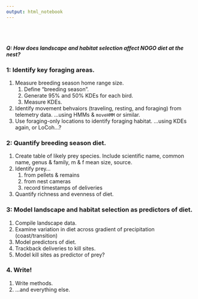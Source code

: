 ```yaml
---
output: html_notebook
---
```

<br />
<br />
<br />
***Q: How does landscape and habitat selection affect NOGO diet at the nest?***

### 1: Identify key foraging areas.
1. Measure breeding season home range size.
    1. Define "breeding season".
    2. Generate 95% and 50% KDEs for each bird.
    3. Measure KDEs.
2. Identify movement behvaiors (traveling, resting, and foraging) from telemetry data.
    ...using HMMs & `moveHMM` or similar.
3. Use foraging-only locations to identify foraging habitat.
    ...using KDEs again, or LoCoh...?

### 2: Quantify breeding season diet.
1. Create table of likely prey species.
    Include scientific name, common name, genus & family, m & f mean size, source.
2. Identify prey...
    1) from pellets & remains
    2) from nest cameras
    3) record timestamps of deliveries
4. Quantify richness and evenness of diet.

### 3: Model landscape and habitat selection as predictors of diet.
1. Compile landscape data.
2. Examine variation in diet across gradient of precipitation (coast/transition)
3. Model predictors of diet.
4. Trackback deliveries to kill sites.
5. Model kill sites as predictor of prey?

### 4. Write!
1. Write methods.
2. ...and everything else.